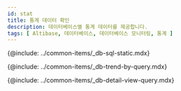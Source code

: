 ```yaml
---
id: stat
title: 통계 데이터 확인
description: 데이터베이스별 통계 데이터를 제공합니다.
tags: [ Altibase, 데이터베이스, 데이터베이스 모니터링, 통계 ]
---
```



{@include: ../common-items/_db-sql-static.mdx} 

{@include: ../common-items/_db-trend-by-query.mdx} 

{@include: ../common-items/_db-detail-view-query.mdx} 

<!-- mysql, mariadb, CUBRID 지원 -->
<!-- {@include: ../common-items/_db-database-size.mdx} -->

<!-- oracle, tibero, CUBRID -->
<!-- {@include: ../common-items/_db-tablespace-size.mdx}-->

<!-- oracle, tibero -->
<!-- {@include: ../common-items/_db-sga-size.mdx} -->
